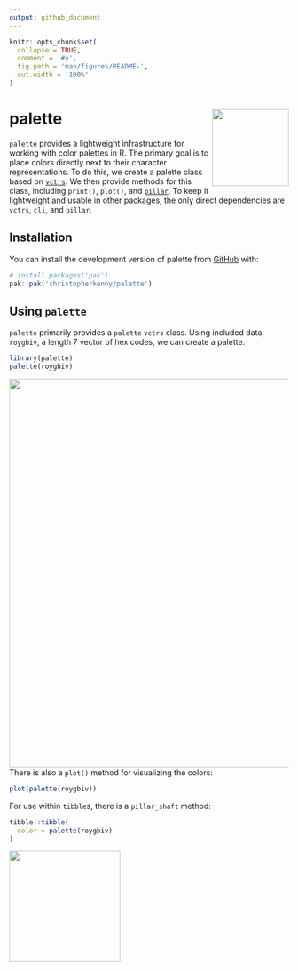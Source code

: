 ```yaml
---
output: github_document
---
```


<!-- README.md is generated from README.Rmd. Please edit that file -->

```r
knitr::opts_chunk$set(
  collapse = TRUE,
  comment = '#>',
  fig.path = 'man/figures/README-',
  out.width = '100%'
)
```

# palette <img src="man/figures/logo.png" align="right" height="138" alt="" />

<!-- badges: start -->
<!-- badges: end -->

`palette` provides a lightweight infrastructure for working with color palettes in R.
The primary goal is to place colors directly next to their character representations.
To do this, we create a palette class based on [`vctrs`](https://vctrs.r-lib.org/index.html).
We then provide methods for this class, including `print()`, `plot()`, and [`pillar`](https://pillar.r-lib.org/). 
To keep it lightweight and usable in other packages, the only direct dependencies are `vctrs`, `cli`, and `pillar`.

## Installation

You can install the development version of palette from [GitHub](https://github.com/) with:

``` r
# install.packages('pak')
pak::pak('christopherkenny/palette')
```

## Using `palette`

`palette` primarily provides a `palette` `vctrs` class.
Using included data, `roygbiv`, a length 7 vector of hex codes, we can create a palette.

```r
library(palette)
palette(roygbiv)
```
<div align = "center">
<img src = "man/figures/README-print.png" width = "700px" align = "left">
</div>


There is also a `plot()` method for visualizing the colors:

```r
plot(palette(roygbiv))
```

For use within `tibble`s, there is a `pillar_shaft` method:

```r
tibble::tibble(
  color = palette(roygbiv)
)
```

<div align = "center">
<img src = "man/figures/README-pillar.png" width = "200px" align = "left">
</div>
